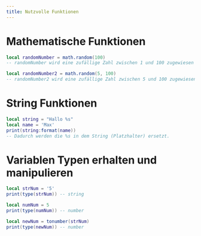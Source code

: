 ```yaml
---
title: Nutzvolle Funktionen
---
```

# Mathematische Funktionen
```lua
local randomNumber = math.random(100)
-- randomNumber wird eine zufällige Zahl zwischen 1 und 100 zugewiesen

local randomNumber2 = math.random(5, 100)
-- randomNumber2 wird eine zufällige Zahl zwischen 5 und 100 zugewiesen
```
# String Funktionen
```lua
local string = "Hallo %s"
local name = 'Max'
print(string:format(name))
-- Dadurch werden die %s in dem String (Platzhalter) ersetzt.
```

# Variablen Typen erhalten und manipulieren
```lua
local strNum = '5'
print(type(strNum)) -- string

local numNum = 5
print(type(numNum)) -- number

local newNum = tonumber(strNum)
print(type(newNum)) -- number
```



